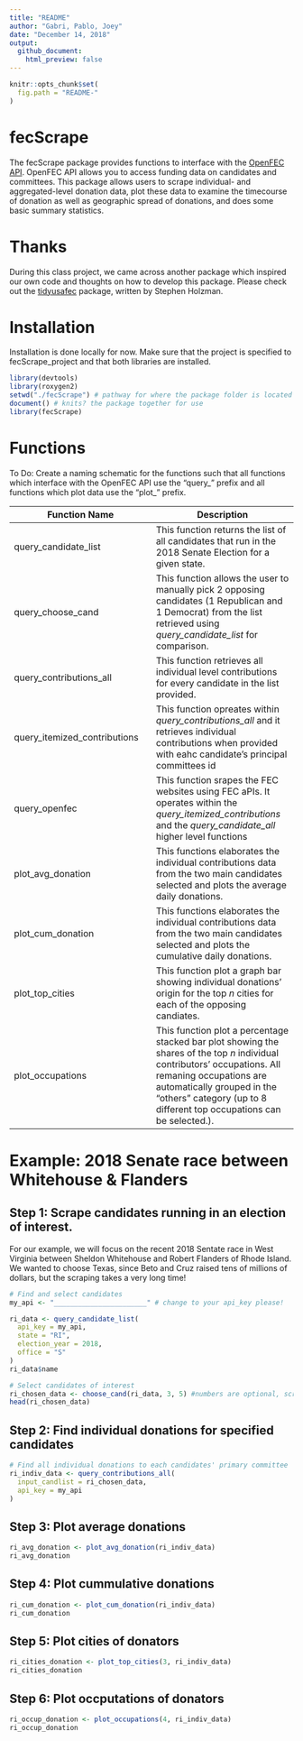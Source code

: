 ```yaml
---
title: "README"
author: "Gabri, Pablo, Joey"
date: "December 14, 2018"
output: 
  github_document:
    html_preview: false
---
```


```r
knitr::opts_chunk$set(
  fig.path = "README-"
)
```

# fecScrape

The fecScrape package provides functions to interface with the [OpenFEC API](https://api.open.fec.gov/developers/). OpenFEC API allows you to access funding data on candidates and committees. This package allows users to scrape individual- and aggregated-level donation data, plot these data to examine the timecourse of donation as well as geographic spread of donations, and does some basic summary statistics. 

# Thanks

During this class project, we came across another package which inspired our own code and thoughts on how to develop this package. Please check out the [tidyusafec](https://github.com/stephenholzman/tidyusafec) package, written by Stephen Holzman. 

# Installation 

Installation is done locally for now. Make sure that the project is specified to fecScrape_project and that both libraries are installed. 

```r
library(devtools)
library(roxygen2)
setwd("./fecScrape") # pathway for where the package folder is located
document() # knits? the package together for use
library(fecScrape)
```

# Functions

To Do: Create a naming schematic for the functions such that all functions which interface with the OpenFEC API use the "query_" prefix and all functions which plot data use the "plot_" prefix. 

Function Name | Description
------------- | -------------
query_candidate_list | This function returns the list of all candidates that run in the 2018 Senate Election for a given state.  
query_choose_cand | This function allows the user to manually pick 2 opposing candidates (1 Republican and 1 Democrat) from the list retrieved using  _query_candidate_list_ for comparison.
query_contributions_all | This function retrieves all individual level contributions for every candidate in the list provided. 
query_itemized_contributions | This function opreates within _query_contributions_all_ and it retrieves individual contributions when provided with eahc candidate's principal committees id
query_openfec | This function srapes the FEC websites using FEC aPIs. It operates within the _query_itemized_contributions_ and the _query_candidate_all_ higher level functions
plot_avg_donation | This functions elaborates the individual contributions data from the two main candidates selected and plots the average daily donations. 
plot_cum_donation | This functions elaborates the individual contributions data from the two main candidates selected and plots the cumulative daily donations.
plot_top_cities | This function plot a graph bar showing individual donations' origin for the top _n_ cities for each of the opposing candiates.
plot_occupations | This function plot a percentage stacked bar plot showing the shares of the top _n_ individual contributors' occupations. All remaning occupations are automatically grouped in the "others" category (up to 8 different top occupations can be selected.).


# Example: 2018 Senate race between Whitehouse & Flanders

## Step 1: Scrape candidates running in an election of interest. 

For our example, we will focus on the recent 2018 Sentate race in West Virginia between Sheldon Whitehouse and Robert Flanders of Rhode Island. We wanted to choose Texas, since Beto and Cruz raised tens of millions of dollars, but the scraping takes a very long time!

```r
# Find and select candidates
my_api <- "_______________________" # change to your api_key please!

ri_data <- query_candidate_list(
  api_key = my_api, 
  state = "RI", 
  election_year = 2018, 
  office = "S"
)
ri_data$name

# Select candidates of interest
ri_chosen_data <- choose_cand(ri_data, 3, 5) #numbers are optional, script will prompt for them, 3 specifies Flanders, #5 specifies Whitehouse
head(ri_chosen_data)

```

## Step 2: Find individual donations for specified candidates

```r
# Find all individual donations to each candidates' primary committee
ri_indiv_data <- query_contributions_all(
  input_candlist = ri_chosen_data, 
  api_key = my_api
)
```

## Step 3: Plot average donations
```r
ri_avg_donation <- plot_avg_donation(ri_indiv_data)
ri_avg_donation
```

## Step 4: Plot cummulative donations
```r
ri_cum_donation <- plot_cum_donation(ri_indiv_data)
ri_cum_donation
```

## Step 5: Plot cities of donators 
```r
ri_cities_donation <- plot_top_cities(3, ri_indiv_data)
ri_cities_donation
```

## Step 6: Plot occputations of donators 
```r
ri_occup_donation <- plot_occupations(4, ri_indiv_data)
ri_occup_donation
```